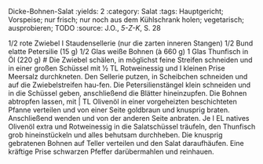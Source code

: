 Dicke-Bohnen-Salat
:yields: 2
:category: Salat
:tags: Hauptgericht; Vorspeise; nur frisch; nur noch aus dem Kühlschrank holen; vegetarisch; ausprobieren; TODO
:source: J.O., _5-Z-K_, S. 28

1/2 rote Zwiebel
I Staudensellerie (nur die zarten inneren Stangen)
1/2 Bund elatte Petersilie (15 g)
1/2 Glas weiße Bohnen (à 660 g)
1 Glas Thunfisch in Öl (220 g)
# Die Zwiebel schälen, in möglichst feine Streifen schneiden und in einer großen Schüssel mit ½ TL Rotweinessig und I kleinen Prise Meersalz durchkneten.
  Den Sellerie putzen, in Scheibchen schneiden und auf die Zwiebelstreifen hau-fen. Die Petersilienstängel klein schneiden und in die Schüssel geben, anschließend die Blätter hineinzupfen.
  Die Bohnen abtropfen lassen, mit | TL Olivenöl in einer vorgeheizten beschichteten Pfanne verteilen und von einer Seite goldbraun und knusprig braten.
  Anschließend wenden und von der anderen Seite anbraten.
  Je I EL natives Olivenöl extra und Rotweinessig in die Salatschüssel träufeln, den Thunfisch grob hineinstückeln und alles behutsam durchheben. Die knusprig gebratenen Bohnen auf Teller verteilen und den Salat daraufhäufen. Eine kräftige Prise schwarzen Pfeffer darübermahlen und reinhauen.